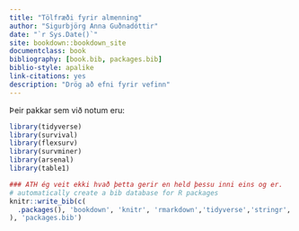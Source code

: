 --- 
title: "Tölfræði fyrir almenning"
author: "Sigurbjörg Anna Guðnadóttir"
date: "`r Sys.Date()`"
site: bookdown::bookdown_site
documentclass: book
bibliography: [book.bib, packages.bib]
biblio-style: apalike
link-citations: yes
description: "Drög að efni fyrir vefinn"
---


Þeir pakkar sem við notum eru:  
```{r}
library(tidyverse)
library(survival)
library(flexsurv)
library(survminer)
library(arsenal)
library(table1)
```

```{r, include=FALSE}
### ATH ég veit ekki hvað þetta gerir en held þessu inni eins og er.
# automatically create a bib database for R packages
knitr::write_bib(c(
  .packages(), 'bookdown', 'knitr', 'rmarkdown','tidyverse','stringr','ggpubr'
), 'packages.bib')
```
